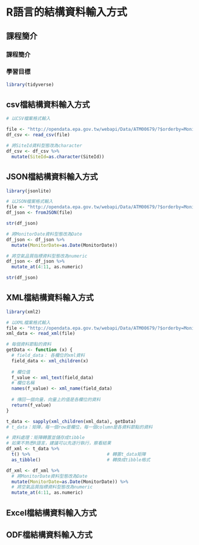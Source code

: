 # R語言的結構資料輸入方式 {#structured_data_input}

## 課程簡介 {-}

### 課程簡介 {-}

### 學習目標 {-}

```r
library(tidyverse)
```

## csv檔結構資料輸入方式

```r
# 以CSV檔案格式輸入

file <- "http://opendata.epa.gov.tw/webapi/Data/ATM00679/?$orderby=MonitorDate%20desc&$skip=0&$top=1000&format=csv"
df_csv <- read_csv(file)
```

```r
# 將SiteId資料型態改為character
df_csv <- df_csv %>%
  mutate(SiteId=as.character(SiteId))
```

## JSON檔結構資料輸入方式

```r
library(jsonlite)
```

```r
# 以JSON檔案格式輸入
file <- "http://opendata.epa.gov.tw/webapi/Data/ATM00679/?$orderby=MonitorDate%20desc&$skip=0&$top=1000&format=json"
df_json <- fromJSON(file)
```

```r
str(df_json)
```

```r
# 將MonitorDate資料型態改為Date
df_json <- df_json %>%
  mutate(MonitorDate=as.Date(MonitorDate))
```

```r
# 將空氣品質指標資料型態改為numeric
df_json <- df_json %>%
  mutate_at(4:11, as.numeric)
```

```r
str(df_json)
```

## XML檔結構資料輸入方式

```r
library(xml2)
```

```r
# 以XML檔案格式輸入
file <- "http://opendata.epa.gov.tw/webapi/Data/ATM00679/?$orderby=MonitorDate%20desc&$skip=0&$top=1000&format=xml"
xml_data <- read_xml(file)
```

```r
# 每個資料節點的資料
getData <- function (x) {
  # field_data： 各欄位的xml資料 
  field_data <- xml_children(x)
  
  # 欄位值
  f_value <- xml_text(field_data)
  # 欄位名稱
  names(f_value) <- xml_name(field_data)
  
  # 傳回一個向量，向量上的值是各欄位的資料
  return(f_value)
}
```

```r
t_data <- sapply(xml_children(xml_data), getData)
# t_data：矩陣，每一個row是欄位，每一個column是各資料節點的資料
```

```r
# 資料處理：矩陣轉置並儲存成tibble
# 如果不熟悉R語言，建議可以先逐行執行，察看結果
df_xml <- t_data %>%
  t() %>%                             # 轉置t_data矩陣
  as_tibble()                         # 轉換成tibble格式
```

```r
df_xml <- df_xml %>%
  # 將MonitorDate資料型態改為Date
  mutate(MonitorDate=as.Date(MonitorDate)) %>% 
  # 將空氣品質指標資料型態改為numeric
  mutate_at(4:11, as.numeric)
```

## Excel檔結構資料輸入方式

## ODF檔結構資料輸入方式
